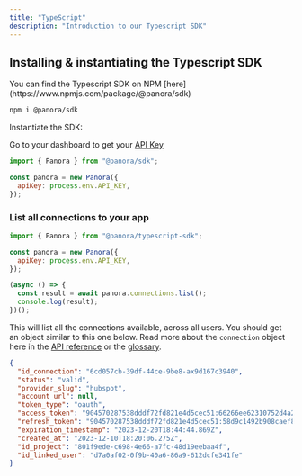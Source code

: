```yaml
---
title: "TypeScript"
description: "Introduction to our Typescript SDK"
---
```


## Installing & instantiating the Typescript SDK
<Info>
  You can find the Typescript SDK on NPM
  [here](https://www.npmjs.com/package/@panora/sdk)
</Info>

```bash
npm i @panora/sdk
```

Instantiate the SDK:

<Tip>Go to your dashboard to get your [API Key](https://dashboard.panora.dev/api-keys)</Tip>

```javascript
import { Panora } from "@panora/sdk";

const panora = new Panora({
  apiKey: process.env.API_KEY,
});

```

### List all connections to your app 

```javascript
import { Panora } from "@panora/typescript-sdk";

const panora = new Panora({
  apiKey: process.env.API_KEY,
});

(async () => {
  const result = await panora.connections.list();
  console.log(result);
})();
```

This will list all the connections available, across all users. You should get an object similar to this one below. Read more about the `connection` object here in the [API reference](/connections/overview) or the [glossary](/glossary/connection-object).

```json
{
  "id_connection": "6cd057cb-39df-44ce-9be8-ax9d167c3940",
  "status": "valid",
  "provider_slug": "hubspot",
  "account_url": null,
  "token_type": "oauth",
  "access_token": "904570287538dddf72fd821e4d5cec51:66266ee62310752d4a243c12b133656edd5af42947a832f4439c710334e045e59782107d40e856c27e813b7a6ed068100376b3ff83d1c8237330ba034605dd846650524e6fcfb708e3f62b1401d8a0dc3d90022cdf9ad1c76fc9209f3a5d153f6e33bbb8f6642600a6c9a098e81fb1e2da0fdff0455b7823519fba195b5065b4319a314013e22f934c80e4f60bec4385989c92c2dd9036d19f720e85b10325c42dc8a035c363e279af0e4ab2c4cd016051c5b32bf6009bf0df0aa8565d048856",
  "refresh_token": "904570287538dddf72fd821e4d5cec51:58d9c1492b908caef83885b467d1ab1ea9fc6994a59ed4392edbb5365b89a02a8a4995347d8ec37037192a96856e2c24",
  "expiration_timestamp": "2023-12-20T18:44:44.869Z",
  "created_at": "2023-12-10T18:20:06.275Z",
  "id_project": "801f9ede-c698-4e66-a7fc-48d19eebaa4f",
  "id_linked_user": "d7a0af02-0f9b-40a6-86a9-612dcfe341fe"
}
```

